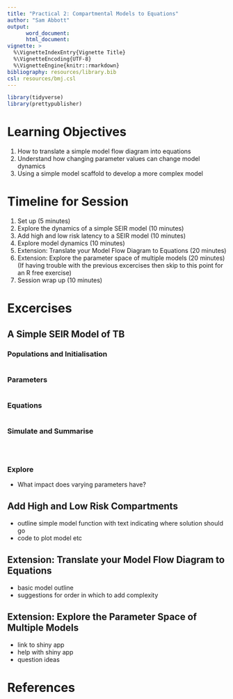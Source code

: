 ```yaml
---
title: "Practical 2: Compartmental Models to Equations"
author: "Sam Abbott"
output: 
      word_document:
      html_document:
vignette: >
  %\VignetteIndexEntry{Vignette Title}
  %\VignetteEncoding{UTF-8}
  %\VignetteEngine{knitr::rmarkdown}
bibliography: resources/library.bib  
csl: resources/bmj.csl
---
```


```r
library(tidyverse)
library(prettypublisher)
```

# Learning Objectives

1. How to translate a simple model flow diagram into equations
1. Understand how changing parameter values can change model dynamics
1. Using a simple model scaffold to develop a more complex model

# Timeline for Session

1. Set up (5 minutes)
1. Explore the dynamics of a simple SEIR model (10 minutes)
1. Add high and low risk latency to a SEIR model (10 minutes)
1. Explore model dynamics (10 minutes)
1. Extension: Translate your Model Flow Diagram to Equations (20 minutes)
1. Extension: Explore the parameter space of multiple models (20 minutes)(If having trouble with the previous excercises then skip to this point for an R free exercise)
1. Session wrap up (10 minutes)

# Excercises

## A Simple SEIR Model of TB

### Populations and Initialisation

```r


```

### Parameters

```r

```

### Equations

```r

```

### Simulate and Summarise

```r

```

```r

```

```r


```

### Explore

- What impact does varying parameters have?

## Add High and Low Risk Compartments

- outline simple model function with text indicating where solution should go
- code to plot model etc

## Extension: Translate your Model Flow Diagram to Equations

- basic model outline
- suggestions for order in which to add complexity

## Extension: Explore the Parameter Space of Multiple Models

- link to shiny app
- help with shiny app
- question ideas

# References